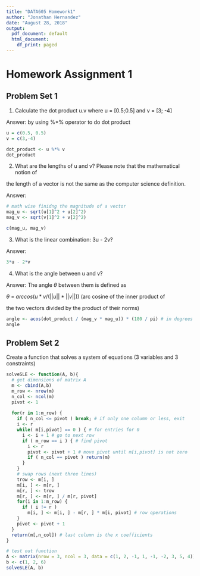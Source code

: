 ```yaml
---
title: "DATA605 Homework1"
author: "Jonathan Hernandez"
date: "August 28, 2018"
output:
  pdf_document: default
  html_document:
    df_print: paged
---
```


# Homework Assignment 1

## Problem Set 1

1. Calculate the dot product u.v where u = [0.5;0.5] and v = [3; -4]

Answer: by using %*% operator to do dot product
```r
u = c(0.5, 0.5)
v = c(3,-4)

dot_product <- u %*% v
dot_product
```

2. What are the lengths of u and v? Please note that the mathematical notion of 

the length of a vector is not the same as the computer science definition.

Answer:
```r
# math wise finidng the magnitude of a vector
mag_u <- sqrt(u[1]^2 + u[2]^2)
mag_v <- sqrt(v[1]^2 + v[2]^2)

c(mag_u, mag_v)
```

3. What is the linear combination: 3u - 2v?

Answer:
```r
3*u - 2*v
```

4. What is the angle between u and v?

Answer: The angle $\theta$ between them is defined as

$\theta$ = $arccos(u*v / (||u|| * ||v||))$ (arc cosine of the inner product of

the two vectors divided by the product of their norms)

```r
angle <- acos(dot_product / (mag_v * mag_u)) * (180 / pi) # in degrees
angle
```

## Problem Set 2

Create a function that solves a system of equations (3 variables and 3 constraints)

```r
solveSLE <- function(A, b){
  # get dimensions of matrix A
  m <- cbind(A,b)
  m_row <- nrow(m)
  n_col <- ncol(m)
  pivot <- 1
  
  for(r in 1:m_row) {
    if ( n_col <= pivot ) break; # if only one column or less, exit
    i <- r
    while( m[i,pivot] == 0 ) { # for entries for 0 
      i <- i + 1 # go to next row
      if ( m_row == i ) { # find pivot
        i <- r
        pivot <- pivot + 1 # move pivot until m[i,pivot] is not zero
        if ( n_col == pivot ) return(m)
      }
    }
    # swap rows (next three lines)
    trow <- m[i, ]
    m[i, ] <- m[r, ]
    m[r, ] <- trow
    m[r, ] <- m[r, ] / m[r, pivot]
    for(i in 1:m_row) {
      if ( i != r )
        m[i, ] <- m[i, ] - m[r, ] * m[i, pivot] # row operations
    }
    pivot <- pivot + 1
  }
  return(m[,n_col]) # last column is the x coefficients
}

# test out function
A <- matrix(nrow = 3, ncol = 3, data = c(1, 2, -1, 1, -1, -2, 3, 5, 4))
b <- c(1, 2, 6)
solveSLE(A, b)
```